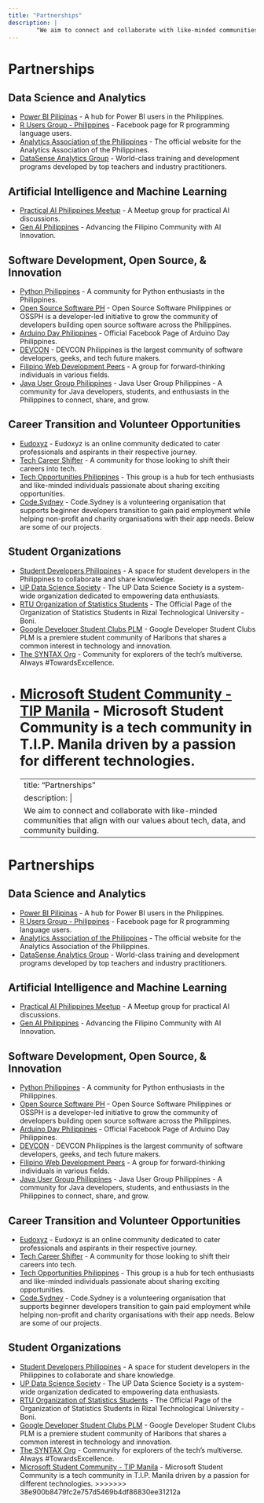 ```yaml
---
title: "Partnerships"
description: |
        "We aim to connect and collaborate with like-minded communities that align with our values about tech, data, and community building."
---
```


 
# Partnerships

## Data Science and Analytics

- [Power BI Pilipinas](https://taplink.cc/powerbipilipinas) - A hub for Power BI users in the Philippines.
- [R Users Group - Philippines](https://www.facebook.com/rugph) - Facebook page for R programming language users.
- [Analytics Association of the Philippines](https://aap.ph/) - The official website for the Analytics Association of the Philippines.
- [DataSense Analytics Group](https://www.facebook.com/groups/dataanalyticsph) - World-class training and development programs developed by top teachers and industry practitioners.

## Artificial Intelligence and Machine Learning

- [Practical AI Philippines Meetup](https://www.meetup.com/practical-ai-philippines/) - A Meetup group for practical AI discussions.
- [Gen AI Philippines](https://www.facebook.com/profile.php?id=61557661591929) - Advancing the Filipino Community with AI Innovation.

## Software Development, Open Source, & Innovation

- [Python Philippines](https://www.facebook.com/groups/570524223003384) - A community for Python enthusiasts in the Philippines.
- [Open Source Software PH](https://www.facebook.com/ossph.org) - Open Source Software Philippines or OSSPH is a developer-led initiative to grow the community of developers building open source software across the Philippines.
- [Arduino Day Philippines](https://www.facebook.com/arduinodayph) - Official Facebook Page of Arduino Day Philippines.
- [DEVCON](https://devcon.ph) - DEVCON Philippines is the largest community of software developers, geeks, and tech future makers.
- [Filipino Web Development Peers](https://www.facebook.com/groups/fwdpeers) - A group for forward-thinking individuals in various fields.
- [Java User Group Philippines](https://linktr.ee/jugph) - Java User Group Philippines - A community for Java developers, students, and enthusiasts in the Philippines to connect, share, and grow.

## Career Transition and Volunteer Opportunities

- [Eudoxyz](https://discord.gg/XX7stU5u) - Eudoxyz is an online community dedicated to cater professionals and aspirants in their respective journey.
- [Tech Career Shifter](https://www.facebook.com/groups/techcareershifter) - A community for those looking to shift their careers into tech.
- [Tech Opportunities Philippines](https://www.facebook.com/groups/techopportunitiesphilippines) - This group is a hub for tech enthusiasts and like-minded individuals passionate about sharing exciting opportunities.
- [Code.Sydney](https://www.code.sydney/) - Code.Sydney is a volunteering organisation that supports beginner developers transition to gain paid employment while helping non-profit and charity organisations with their app needs. Below are some of our projects.

## Student Organizations

- [Student Developers Philippines](https://www.facebook.com/groups/studevph/) - A space for student developers in the Philippines to collaborate and share knowledge.
- [UP Data Science Society](https://www.facebook.com/updatasciencesociety/) - The UP Data Science Society is a system-wide organization dedicated to empowering data enthusiasts.
- [RTU Organization of Statistics Students](https://www.facebook.com/rtu.oss) - The Official Page of the Organization of Statistics Students in Rizal Technological University - Boni.
- [Google Developer Student Clubs PLM](https://www.facebook.com/gdsc.haribon) - Google Developer Student Clubs PLM is a premiere student community of Haribons that shares a common interest in technology and innovation.
- [The SYNTAX Org](https://www.facebook.com/syntax.stimalolos) - Community for explorers of the tech’s multiverse. Always #TowardsExcellence.
- [Microsoft Student Community - TIP Manila](https://www.facebook.com/msctipmofficial) - Microsoft Student Community is a tech community in T.I.P. Manila driven by a passion for different technologies.
=======
---
title: "Partnerships"
description: |
    We aim to connect and collaborate with like-minded communities that align with our values about tech, data, and community building.
---

 
# Partnerships

## Data Science and Analytics

- [Power BI Pilipinas](https://taplink.cc/powerbipilipinas) - A hub for Power BI users in the Philippines.
- [R Users Group - Philippines](https://www.facebook.com/rugph) - Facebook page for R programming language users.
- [Analytics Association of the Philippines](https://aap.ph/) - The official website for the Analytics Association of the Philippines.
- [DataSense Analytics Group](https://www.facebook.com/groups/dataanalyticsph) - World-class training and development programs developed by top teachers and industry practitioners.

## Artificial Intelligence and Machine Learning

- [Practical AI Philippines Meetup](https://www.meetup.com/practical-ai-philippines/) - A Meetup group for practical AI discussions.
- [Gen AI Philippines](https://www.facebook.com/profile.php?id=61557661591929) - Advancing the Filipino Community with AI Innovation.

## Software Development, Open Source, & Innovation

- [Python Philippines](https://www.facebook.com/groups/570524223003384) - A community for Python enthusiasts in the Philippines.
- [Open Source Software PH](https://www.facebook.com/ossph.org) - Open Source Software Philippines or OSSPH is a developer-led initiative to grow the community of developers building open source software across the Philippines.
- [Arduino Day Philippines](https://www.facebook.com/arduinodayph) - Official Facebook Page of Arduino Day Philippines.
- [DEVCON](https://devcon.ph) - DEVCON Philippines is the largest community of software developers, geeks, and tech future makers.
- [Filipino Web Development Peers](https://www.facebook.com/groups/fwdpeers) - A group for forward-thinking individuals in various fields.
- [Java User Group Philippines](https://linktr.ee/jugph) - Java User Group Philippines - A community for Java developers, students, and enthusiasts in the Philippines to connect, share, and grow.

## Career Transition and Volunteer Opportunities

- [Eudoxyz](https://discord.gg/XX7stU5u) - Eudoxyz is an online community dedicated to cater professionals and aspirants in their respective journey.
- [Tech Career Shifter](https://www.facebook.com/groups/techcareershifter) - A community for those looking to shift their careers into tech.
- [Tech Opportunities Philippines](https://www.facebook.com/groups/techopportunitiesphilippines) - This group is a hub for tech enthusiasts and like-minded individuals passionate about sharing exciting opportunities.
- [Code.Sydney](https://www.code.sydney/) - Code.Sydney is a volunteering organisation that supports beginner developers transition to gain paid employment while helping non-profit and charity organisations with their app needs. Below are some of our projects.

## Student Organizations

- [Student Developers Philippines](https://www.facebook.com/groups/studevph/) - A space for student developers in the Philippines to collaborate and share knowledge.
- [UP Data Science Society](https://www.facebook.com/updatasciencesociety/) - The UP Data Science Society is a system-wide organization dedicated to empowering data enthusiasts.
- [RTU Organization of Statistics Students](https://www.facebook.com/rtu.oss) - The Official Page of the Organization of Statistics Students in Rizal Technological University - Boni.
- [Google Developer Student Clubs PLM](https://www.facebook.com/gdsc.haribon) - Google Developer Student Clubs PLM is a premiere student community of Haribons that shares a common interest in technology and innovation.
- [The SYNTAX Org](https://www.facebook.com/syntax.stimalolos) - Community for explorers of the tech’s multiverse. Always #TowardsExcellence.
- [Microsoft Student Community - TIP Manila](https://www.facebook.com/msctipmofficial) - Microsoft Student Community is a tech community in T.I.P. Manila driven by a passion for different technologies.
>>>>>>> 38e900b8479fc2e757d5469b4df86830ee31212a
